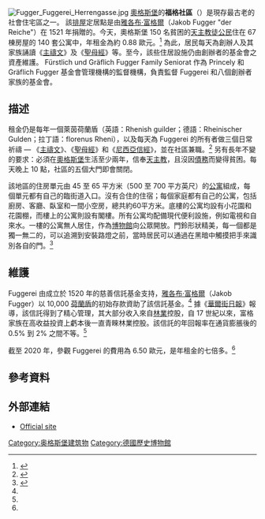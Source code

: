 {{expand|time=2015-01-02T14:59:19+00:00}}
{{refimprove|time=2015-01-02T14:59:19+00:00}}
[[File:Fugger_Fuggerei_Herrengasse.jpg|thumb]]
[[奧格斯堡|奧格斯堡]]的'''福格社區'''（{{lang-de|'''Fuggerei'''}}）是現存最古老的社會住宅區之一。 該[[排屋|排屋]]定居點是由[[雅各布·富格爾|雅各布·富格爾]]（Jakob Fugger "der Reiche"）在 1521 年捐贈的。今天，奧格斯堡 150 名貧困的[[天主教徒|天主教徒]][[公民|公民]]住在 67 棟房屋的 140 套公寓中，年租金為約 0.88 歐元。<ref name=":0">{{cite web|title=Opening hours and admission fees|url=http://www.fugger.de/en/2_sozialsiedlung.htm|accessdate=November 2, 2011|archive-url=https://web.archive.org/web/20120212012202/http://www.fugger.de/en/2_sozialsiedlung.htm|archive-date=2012-02-12|dead-url=yes}}</ref> 為此，居民每天為創辦人及其家族誦讀《[[主禱文|主禱文]]》及《[[聖母經|聖母經]]》等。至今，該些住居設施仍由創辦者的基金會之資產維護。 Fürstlich und Gräflich Fugger Family Seniorat 作為 Princely 和 Gräflich Fugger 基金會管理機構的監督機構，負責監督 Fuggerei 和八個創辦者家族的基金會。

== 描述 ==
租金仍是每年一個萊茵荷蘭盾（英語：Rhenish guilder；德語：Rheinischer Gulden；拉丁語：florenus Rheni），以及每天為 Fuggerei 的所有者做三個日常祈禱 — 《[[主禱文|主禱文]]》、《[[聖母經|聖母經]]》和《[[尼西亞信經|尼西亞信經]]》，並在社區兼職。<ref>{{cite news|last1=Billock|first1=Jennifer|title=After Almost 500 Years, the World's Oldest Social Housing Complex Is Still Going Strong|url=https://www.smithsonianmag.com/travel/after-almost-500-years-german-utopia-is-still-going-strong-180973787/|access-date=19 December 2019|work=[[Smithsonian_(magazine)|Smithsonian]]|date=19 December 2019}}</ref> 另有長年不變的要求：必須在[[奧格斯堡|奧格斯堡]]生活至少兩年，信奉[[天主教|天主教]]，且沒因[[債務|債務]]而變得貧困。每天晚上 10 點，社區的五個大門即會關閉。

該地區的住房單元由 45 至 65 平方米（500 至 700 平方英尺）的[[公寓|公寓]]組成，每個單元都有自己的臨街道入口。沒有合住的住宿；每個家庭都有自己的公寓，包括廚房、客廳、臥室和一間小空房，總共約60平方米。底樓的公寓均設有小花園和花園棚，而樓上的公寓則設有閣樓。所有公寓均配備現代便利設施，例如電視和自來水。一樓的公寓無人居住，作為[[博物館|博物館]]向公眾開放。門鈴形狀精美，每一個都是獨一無二的，可以追溯到安裝路燈之前，當時居民可以通過在黑暗中觸摸把手來識別各自的門。<ref name="Esterl">{{cite news|first=Mike|last=Esterl|title=In This Picturesque Village, the Rent Hasn't Been Raised Since 1520|newspaper=[[The_Wall_Street_Journal|The Wall Street Journal]]|date=26 December 2008}}</ref>

== 維護 ==
Fuggerei 由成立於 1520 年的慈善信託基金支持，[[雅各布·富格爾|雅各布·富格爾]]（Jakob Fugger）以 10,000 [[荷蘭盾|荷蘭盾]]的初始存款資助了該信託基金。<ref name="Esterl" /> 據《[[華爾街日報|華爾街日報]]》報導，該信託得到了精心管理，其大部分收入來自[[林業|林業]]控股，自 17 世紀以來，富格家族在高收益投資上虧本後一直青睞林業控股。該信託的年回報率在通貨膨脹後的 0.5% 到 2% 之間不等。<ref name="Esterl" />

截至 2020 年，參觀 Fuggerei 的費用為 6.50 歐元，是年租金的七倍多。<ref name=":0" />

==參考資料==
<References/>

==外部連結==
{{commons category|Fuggerei}}
*[http://www.fuggerei.de/ Official site]

{{coord|48|22|08|N|10|54|15|E|region:DE-BY_type:landmark|display=title}}
{{Authority control}}
[[Category:奥格斯堡建筑物|Category:奥格斯堡建筑物]]
[[Category:德國歷史博物館|Category:德國歷史博物館]]